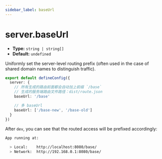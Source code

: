 ```yaml
---
sidebar_label: baseUrl
---
```


# server.baseUrl

- **Type:** `string | string[]`
- **Default:** `undefined`

Uniformly set the server-level routing prefix (often used in the case of shared domain names to distinguish traffic).

```ts title="modern.config.ts"
export default defineConfig({
  server: {
    // 所有生成的路由前面都会自动加上前缀 `/base`
    // 生成的服务端路由文件路径：dist/route.json
    baseUrl: '/base'

    // 多 baseUrl
    baseUrl: ['/base-new', '/base-old']
  }
})
```

After `dev`, you can see that the routed access will be prefixed accordingly:

```bash
App running at:

  > Local:    http://localhost:8080/base/
  > Network:  http://192.168.0.1:8080/base/
```

